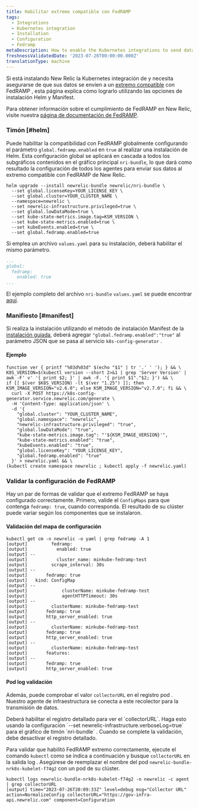 ```yaml
---
title: Habilitar extremo compatible con FedRAMP
tags:
  - Integrations
  - Kubernetes integration
  - Installation
  - Configuration
  - Fedramp
metaDescription: How to enable the Kubernetes integrations to send data to the New Relic FedRamp-compliant endpoints.
freshnessValidatedDate: '2023-07-26T00:00:00.000Z'
translationType: machine
---
```


Si está instalando New Relic la Kubernetes integración de y necesita asegurarse de que sus datos se envíen a un [extremo compatible](/docs/security/security-privacy/compliance/fedramp-compliant-endpoints/) con FedRAMP , esta página explica cómo lograrlo utilizando las opciones de instalación Helm y Manifest.

Para obtener información sobre el cumplimiento de FedRAMP en New Relic, visite nuestra [página de documentación de FedRAMP](/docs/security/security-privacy/compliance/certificates-standards-regulations/fedramp/).

### Timón [#helm]

Puede habilitar la compatibilidad con FedRAMP globalmente configurando el parámetro `global.fedramp.enabled` en `true` al realizar una instalación de Helm. Esta configuración global se aplicará en cascada a todos los subgráficos contenidos en el gráfico principal `nri-bundle`, lo que dará como resultado la configuración de todos los agentes para enviar sus datos al extremo compatible con FedRAMP de New Relic.

```shell
helm upgrade --install newrelic-bundle newrelic/nri-bundle \
  --set global.licenseKey=YOUR_LICENSE_KEY \
  --set global.cluster=YOUR_CLUSTER_NAME \
  --namespace=newrelic \
  --set newrelic-infrastructure.privileged=true \
  --set global.lowDataMode=true \
  --set kube-state-metrics.image.tag=KSM_VERSION \
  --set kube-state-metrics.enabled=true \
  --set kubeEvents.enabled=true \
  --set global.fedramp.enabled=true
```

Si emplea un archivo `values.yaml` para su instalación, deberá habilitar el mismo parámetro.

```yaml
...
global:
  fedramp:
    enabled: true
...
```

El ejemplo completo del archivo `nri-bundle` `values.yaml` se puede encontrar [aquí](https://github.com/newrelic/helm-charts/blob/master/charts/nri-bundle/values.yaml).

### Manifiesto [#manifest]

Si realiza la instalación utilizando el método de instalación Manifest de la [instalación guiada](https://one.newrelic.com/nr1-core?account=2498654&state=d1aae74b-0ad6-b0f3-093d-cc89ecf89234), deberá agregar `"global.fedramp.enabled":"true"` al parámetro JSON que se pasa al servicio `k8s-config-generator` .

#### Ejemplo

```shell
function ver { printf "%03d%03d" $(echo "$1" | tr '.' ' '); } && \
K8S_VERSION=$(kubectl version --short 2>&1 | grep 'Server Version' | awk -F' v' '{ print $2; }' | awk -F. '{ print $1"."$2; }') && \
if [[ $(ver $K8S_VERSION) -lt $(ver "1.25") ]]; then KSM_IMAGE_VERSION="v2.6.0"; else KSM_IMAGE_VERSION="v2.7.0"; fi && \
  curl -X POST https://k8s-config-generator.service.newrelic.com/generate \
  -H 'Content-Type: application/json' \
  -d '{
    "global.cluster": "YOUR_CLUSTER_NAME",
    "global.namespace": "newrelic",
    "newrelic-infrastructure.privileged": "true",
    "global.lowDataMode": "true",
    "kube-state-metrics.image.tag": "'${KSM_IMAGE_VERSION}'",
    "kube-state-metrics.enabled": "true",
    "kubeEvents.enabled": "true",
    "global.licenseKey": "YOUR_LICENSE_KEY",
    "global.fedramp.enabled": "true"
  }' > newrelic.yaml && \
(kubectl create namespace newrelic ; kubectl apply -f newrelic.yaml)
```

### Validar la configuración de FedRAMP

Hay un par de formas de validar que el extremo FedRAMP se haya configurado correctamente. Primero, valide el `ConfigMaps` para que contenga `fedramp: true`, cuando corresponda. El resultado de su clúster puede variar según los componentes que se instalaron.

#### Validación del mapa de configuración

```shell
kubectl get cm -n newrelic -o yaml | grep fedramp -A 1
[output]         fedramp:
[output]           enabled: true
[output] --
[output]           cluster_name: minkube-fedramp-test
[output]         scrape_interval: 30s
[output] --
[output]       fedramp: true
[output]   kind: ConfigMap
[output] --
[output]             clusterName: minkube-fedramp-test
[output]             agentHTTPTimeout: 30s
[output] --
[output]         clusterName: minkube-fedramp-test
[output]       fedramp: true
[output]       http_server_enabled: true
[output] --
[output]         clusterName: minkube-fedramp-test
[output]       fedramp: true
[output]       http_server_enabled: true
[output] --
[output]         clusterName: minkube-fedramp-test
[output]       features:
[output] --
[output]       fedramp: true
[output]       http_server_enabled: true
```

#### Pod log validación

Además, puede comprobar el valor `collectorURL` en el registro pod . Nuestro agente de infraestructura se conecta a este recolector para la transmisión de datos.

<Callout title="Registro DETALLADO REQUERIDO">
  Deberá habilitar el registro detallado para ver el `collectorURL`. Haga esto usando la configuración `--set newrelic-infrastructure.verboseLog=true` para el gráfico de timón `nri-bundle` . Cuando se complete la validación, debe desactivar el registro detallado.
</Callout>

Para validar que habilitó FedRAMP extremo correctamente, ejecute el comando `kubectl` como se indica a continuación y busque `collectorURL` en la salida log . Asegúrese de reemplazar el nombre del pod `newrelic-bundle-nrk8s-kubelet-f74g2` con un pod de su clúster.

```shell
kubectl logs newrelic-bundle-nrk8s-kubelet-f74g2 -n newrelic -c agent | grep collectorURL
[output] time="2023-07-26T20:09:33Z" level=debug msg="Collector URL" action=NormalizeConfig collectorURL="https://gov-infra-api.newrelic.com" component=Configuration
```
